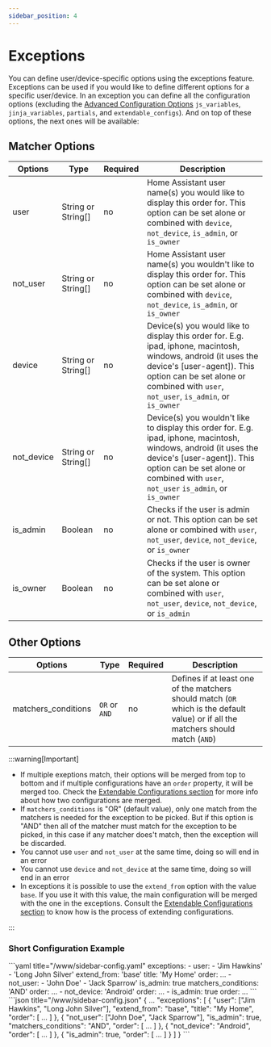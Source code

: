 ```yaml
---
sidebar_position: 4
---
```



# Exceptions

You can define user/device-specific options using the exceptions feature. Exceptions can be used if you would like to define different options for a specific user/device.
In an exception you can define all the configuration options (excluding the [Advanced Configuration Options](main-configuration-options#advanced-configuration-options) `js_variables`, `jinja_variables`, `partials`, and `extendable_configs`). And on top of these options, the next ones will be available:

## Matcher Options

| Options             | Type              | Required | Description |
| ------------------- | ----------------- | -------- | ----------- |
| user       | String or String[] | no          | Home Assistant user name(s) you would like to display this order for. This option can be set alone or combined with `device`, `not_device`, `is_admin`, or `is_owner` |
| not_user   | String or String[] | no          | Home Assistant user name(s) you wouldn't like to display this order for. This option can be set alone or combined with `device`, `not_device`, `is_admin`, or `is_owner` |
| device     | String or String[] | no          | Device(s) you would like to display this order for. E.g. ipad, iphone, macintosh, windows, android (it uses the device's [user-agent]). This option can be set alone or combined with `user`, `not_user`, `is_admin`, or `is_owner` |
| not_device | String or String[] | no          | Device(s) you wouldn't like to display this order for. E.g. ipad, iphone, macintosh, windows, android (it uses the device's [user-agent]). This option can be set alone or combined with `user`, `not_user` `is_admin`, or `is_owner` |
| is_admin   | Boolean            | no          | Checks if the user is admin or not. This option can be set alone or combined with `user`, `not_user`, `device`, `not_device`, or `is_owner` |
| is_owner   | Boolean            | no          | Checks if the user is owner of the system. This option can be set alone or combined with `user`, `not_user`, `device`, `not_device`, or `is_admin` |

## Other Options

| Options             | Type              | Required | Description |
| ------------------- | ----------------- | -------- | ----------- |
| matchers_conditions   | `OR` or `AND`  | no  | Defines if at least one of the matchers should match (`OR` which is the default value) or if all the matchers should match (`AND`) |

:::warning[Important]

* If multiple exeptions match, their options will be merged from top to bottom and if multiple configurations have an `order` property, it will be merged too. Check the [Extendable Configurations section](../advanced-configuration-options/extendable-configurations) for more info about how two configurations are merged.
* If `matchers_conditions` is "OR" (default value), only one match from the matchers is needed for the exception to be picked. But if this option is "AND" then all of the matcher must match for the exception to be picked, in this case if any matcher does't match, then the exception will be discarded.
* You cannot use `user` and `not_user` at the same time, doing so will end in an error
* You cannot use `device` and `not_device` at the same time, doing so will end in an error
* In exceptions it is possible to use the `extend_from` option with the value `base`. If you use it with this value, the main configuration will be merged with the one in the exceptions. Consult the [Extendable Configurations section](../advanced-configuration-options/extendable-configurations) to know how is the process of extending configurations.

:::

### Short Configuration Example

<Tabs>
  <TabItem value="yaml" label="YAML" default>
    ```yaml title="<config directory>/www/sidebar-config.yaml"
    exceptions:
      - user:
        - 'Jim Hawkins'
        - 'Long John Silver'
        extend_from: 'base'
        title: 'My Home'
        order:
          ...
      - not_user:
        - 'John Doe'
        - 'Jack Sparrow'
        is_admin: true
        matchers_conditions: 'AND'
        order:
          ...
      - not_device: 'Android'
        order:
          ...
      - is_admin: true
        order:
          ...
    ```
  </TabItem>
  <TabItem value="json" label="JSON">
    ```json title="<config directory>/www/sidebar-config.json"
    {
      ...
      "exceptions": [
        {
          "user": ["Jim Hawkins", "Long John Silver"],
          "extend_from": "base",
          "title": "My Home",
          "order": [
            ...
          ]
        },
        {
          "not_user": ["John Doe", "Jack Sparrow"],
          "is_admin": true,
          "matchers_conditions": "AND",
          "order": [
            ...
          ]
        },
        {
          "not_device": "Android",
          "order": [
             ...
          ]
        },
        {
          "is_admin": true,
          "order": [
            ...
          ]
        }
      ]  
    }
    ```
  </TabItem>
</Tabs>